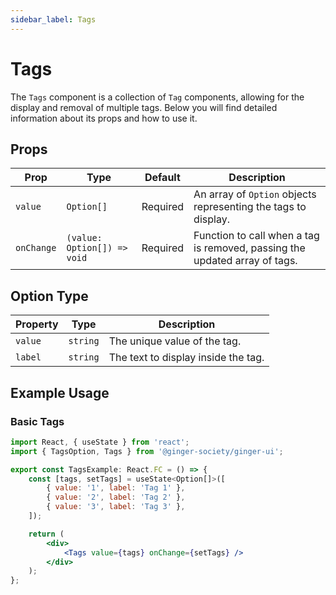 ```yaml
---
sidebar_label: Tags
---
```



# Tags

The `Tags` component is a collection of `Tag` components, allowing for the display and removal of multiple tags. Below you will find detailed information about its props and how to use it.

## Props

| Prop       | Type                   | Default | Description                                                    |
|------------|------------------------|---------|----------------------------------------------------------------|
| `value`    | `Option[]`             | Required| An array of `Option` objects representing the tags to display. |
| `onChange` | `(value: Option[]) => void` | Required| Function to call when a tag is removed, passing the updated array of tags. |

## Option Type

| Property | Type     | Description                         |
|----------|----------|-------------------------------------|
| `value`  | `string` | The unique value of the tag.        |
| `label`  | `string` | The text to display inside the tag. |

## Example Usage

### Basic Tags

```jsx
import React, { useState } from 'react';
import { TagsOption, Tags } from '@ginger-society/ginger-ui';

export const TagsExample: React.FC = () => {
	const [tags, setTags] = useState<Option[]>([
		{ value: '1', label: 'Tag 1' },
		{ value: '2', label: 'Tag 2' },
		{ value: '3', label: 'Tag 3' },
	]);

	return (
		<div>
			<Tags value={tags} onChange={setTags} />
		</div>
	);
};
```

<TagsExample />

